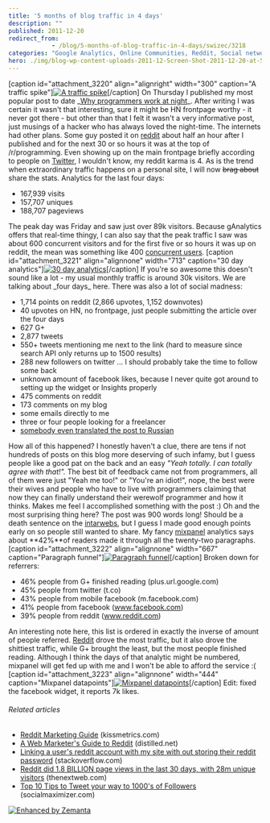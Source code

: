 ```yaml
---
title: '5 months of blog traffic in 4 days'
description: ""
published: 2011-12-20
redirect_from: 
            - /blog/5-months-of-blog-traffic-in-4-days/swizec/3218
categories: "Google Analytics, Online Communities, Reddit, Social network, Twitter, Uncategorized"
hero: ./img/blog-wp-content-uploads-2011-12-Screen-Shot-2011-12-20-at-5.03.15-PM-300x171.png
---
```


\[caption id="attachment_3220" align="alignright" width="300" caption="A traffic spike"][![A traffic spike](./img/blog-wp-content-uploads-2011-12-Screen-Shot-2011-12-20-at-5.03.15-PM-300x171.png "A traffic spike")](http://swizec.com/blog/wp-content/uploads/2011/12/Screen-Shot-2011-12-20-at-5.03.15-PM.png)\[/caption] On Thursday I published my most popular post to date _[Why programmers work at night](http://swizec.com/blog/why-programmers-work-at-night/swizec/3198 "Why programmers work at night")\_. After writing I was certain it wasn't that interesting, sure it might be HN frontpage worthy - it never got there - but other than that I felt it wasn't a very informative post, just musings of a hacker who has always loved the night-time. The internets had other plans. Some guy posted it on [reddit](http://reddit.com/ "Reddit") about half an hour after I published and for the next 30 or so hours it was at the top of /r/programming. Even showing up on the main frontpage briefly according to people on [Twitter](http://twitter.com "Twitter"), I wouldn't know, my reddit karma is 4. As is the trend when extraordinary traffic happens on a personal site, I will now ~~brag about~~ share the stats. Analytics for the last four days:

-   167,939 visits
-   157,707 uniques
-   188,707 pageviews

The peak day was Friday and saw just over 89k visitors. Because gAnalytics offers that real-time thingy, I can also say that the peak traffic I saw was about 600 concurrent visitors and for the first five or so hours it was up on reddit, the mean was something like 400 [concurrent users](http://en.wikipedia.org/wiki/Concurrent_user "Concurrent user"). \[caption id="attachment_3221" align="alignnone" width="713" caption="30 day analytics"][![30 day analytics](./img/30-day-analyticsjccb4d.png "30 day analytics")](./img/blog-wp-content-uploads-2011-12-Screen-Shot-2011-12-20-at-4.50.42-PM.png)\[/caption] If you're so awesome this doesn't sound like a lot - my usual monthly traffic is around 30k visitors. We are talking about \_four days_ here. There was also a lot of social madness:

-   1,714 points on reddit (2,866 upvotes, 1,152 downvotes)
-   40 upvotes on HN, no frontpage, just people submitting the article over the four days
-   627 G+
-   2,877 tweets
-   550+ tweets mentioning me next to the link (hard to measure since search API only returns up to 1500 results)
-   288 new followers on twitter ... I should probably take the time to follow some back
-   unknown amount of facebook likes, because I never quite got around to setting up the widget or Insights properly
-   475 comments on reddit
-   173 comments on my blog
-   some emails directly to me
-   three or four people looking for a freelancer
-   [somebody even translated the post to Russian](http://ak-26.ru/?p=1258)

How all of this happened? I honestly haven't a clue, there are tens if not hundreds of posts on this blog more deserving of such infamy, but I guess people like a good pat on the back and an easy _"Yeah totally. I can totally agree with that!"._ The best bit of feedback came not from programmers, all of them were just "Yeah me too!" or "You're an idiot!", nope, the best were their wives and people who have to live with programmers claiming that now they can finally understand their werewolf programmer and how it thinks. Makes me feel I accomplished something with the post :) Oh and the most surprising thing here? The post was 900 words long! Should be a death sentence on the [intarwebs](http://en.wikipedia.org/wiki/Internet "Internet"), but I guess I made good enough points early on so people still wanted to share. My fancy [mixpanel](http://www.mixpanel.com "Mixpanel") analytics says about **42%**of readers made it through all the twenty-two paragraphs. \[caption id="attachment_3222" align="alignnone" width="667" caption="Paragraph funnel"][![Paragraph funnel](./img/Paragraph-funnel449fid.png "Paragraph funnel")](./img/blog-wp-content-uploads-2011-12-Screen-Shot-2011-12-20-at-4.55.25-PM.png)\[/caption] Broken down for referrers:

-   46% people from G+ finished reading (plus.url.google.com)
-   45% people from twitter (t.co)
-   43% people from mobile facebook (m.facebook.com)
-   41% people from facebook (www.facebook.com)
-   39% people from reddit (www.reddit.com)

An interesting note here, this list is ordered in exactly the inverse of amount of people referred. [Reddit](http://reddit.com/ "Reddit") drove the most traffic, but it also drove the shittiest traffic, while G+ brought the least, but the most people finished reading. Although I think the days of that analytic might be numbered, mixpanel will get fed up with me and I won't be able to afford the service :( \[caption id="attachment_3223" align="alignnone" width="444" caption="Mixpanel datapoints"][![Mixpanel datapoints](./img/Mixpanel-datapointsgf8300.png "Mixpanel datapoints")](./img/blog-wp-content-uploads-2011-12-Screen-Shot-2011-12-20-at-4.53.01-PM.png)\[/caption] Edit: fixed the facebook widget, it reports 7k likes.

###### Related articles

-   [Reddit Marketing Guide](http://blog.kissmetrics.com/reddit-marketing-guide/) (kissmetrics.com)
-   [A Web Marketer's Guide to Reddit](http://www.distilled.net/blog/social-media/a-web-marketers-guide-to-reddit/) (distilled.net)
-   [Linking a user's reddit account with my site with out storing their reddit password](http://stackoverflow.com/questions/8566537/linking-a-users-reddit-account-with-my-site-without-storing-their-reddit-passwo) (stackoverflow.com)
-   [Reddit did 1.8 BILLION page views in the last 30 days, with 28m unique visitors](http://thenextweb.com/insider/2011/10/31/reddit-did-1-8-billion-page-views-in-the-last-30-days-with-28m-unique-visitors/) (thenextweb.com)
-   [Top 10 Tips to Tweet your way to 1000's of Followers](http://blog.socialmaximizer.com/tweet-your-way-to-1000%e2%80%99s-of-followers/) (socialmaximizer.com)

[![Enhanced by Zemanta](http://img.zemanta.com/zemified_e.png?x-id=0494ecb9-e011-4bb5-8680-10e213df9b15)](http://www.zemanta.com/ "Enhanced by Zemanta")
